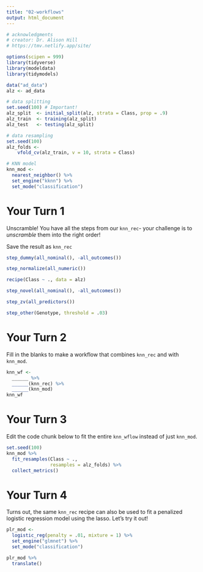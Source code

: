 ```yaml
---
title: "02-workflows"
output: html_document
---
```


```r
# acknowledgments
# creator: Dr. Alison Hill
# https://tmv.netlify.app/site/

options(scipen = 999)
library(tidyverse)
library(modeldata)
library(tidymodels)

data("ad_data")
alz <- ad_data

# data splitting
set.seed(100) # Important!
alz_split  <- initial_split(alz, strata = Class, prop = .9)
alz_train  <- training(alz_split)
alz_test   <- testing(alz_split)

# data resampling
set.seed(100)
alz_folds <- 
    vfold_cv(alz_train, v = 10, strata = Class)

# KNN model
knn_mod <-
  nearest_neighbor() %>%              
  set_engine("kknn") %>%             
  set_mode("classification") 
```

# Your Turn 1

Unscramble! You have all the steps from our `knn_rec`- your challenge is to *unscramble* them into the right order! 

Save the result as `knn_rec`

```r
step_dummy(all_nominal(), -all_outcomes())

step_normalize(all_numeric()) 

recipe(Class ~ ., data = alz)

step_novel(all_nominal(), -all_outcomes()) 

step_zv(all_predictors()) 

step_other(Genotype, threshold = .03) 
```

# Your Turn 2

Fill in the blanks to make a workflow that combines `knn_rec` and with `knn_mod`.

```r
knn_wf <-
  ______ %>% 
  ______(knn_rec) %>% 
  ______(knn_mod)
knn_wf
```

# Your Turn 3

Edit the code chunk below to fit the entire `knn_wflow` instead of just `knn_mod`.

```r
set.seed(100)
knn_mod %>% 
  fit_resamples(Class ~ ., 
                resamples = alz_folds) %>% 
  collect_metrics()
```


# Your Turn 4

Turns out, the same `knn_rec` recipe can also be used to fit a penalized logistic regression model using the lasso. Let's try it out!

```r
plr_mod <- 
  logistic_reg(penalty = .01, mixture = 1) %>% 
  set_engine("glmnet") %>% 
  set_mode("classification")

plr_mod %>% 
  translate()
```
